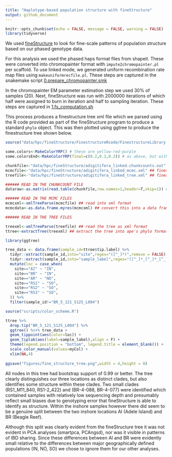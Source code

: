 ```yaml
---
title: "Haplotype-based population structure with fineStructure"
output: github_document
---
```


```r
knitr::opts_chunk$set(echo = FALSE, message = FALSE, warning = FALSE)
library(tidyverse)
```

We used [fineStructure](https://people.maths.bris.ac.uk/~madjl/finestructure/finestructure_info.html) to look for fine-scale patterns of population structure based on our phased genotype data. 

For this analysis we used the phased haps format files from shapeit. These were converted into chromopainter format with `impute2chromopainter.pl` per scaffold. To use linked mode, we generated uniform recombination rate map files using `makeuniformrecfile.pl`.  These steps are captured in the snakemake script [0.prepare_chromopainter.smk](data/hpc/fineStructure/0.prepare_chromopainter.smk)



In the chromopainter EM parameter estimation step we used 30% of samples (20). Next, fineStructure was run with 2000000 iterations of which half were assigned to burn in iteration and half to sampling iteration. These steps are captured in [1.fs_computation.sh](data/hpc/fineStructure/1.fs_computation.sh)

This process produces a finestructure tree xml file which we parsed using the R code provided as part of the fineStructure program to produce a standard `phylo` object.  This was then plotted using ggtree to produce the finestructure tree shown below. 

```r
source("data/hpc/fineStructure/FinestructureRcode/FinestructureLibrary.R")

some.colors<-MakeColorYRP() # these are yellow-red-purple
some.colorsEnd<-MakeColorYRP(final=c(0.2,0.2,0.2)) # as above, but with a dark grey final for capped values

chunkfile<-"data/hpc/fineStructure/adigitifera_linked.chunkcounts.out" ## chromopainter chunkcounts file
mcmcfile<-"data/hpc/fineStructure/adigitifera_linked_mcmc.xml" ## finestructure mcmc file
treefile<-"data/hpc/fineStructure/adigitifera_linked_tree.xml" ## finestructure tree file

###### READ IN THE CHUNKCOUNT FILE
dataraw<-as.matrix(read.table(chunkfile,row.names=1,header=T,skip=1)) # read in the pairwise coincidence 

###### READ IN THE MCMC FILES
mcmcxml<-xmlTreeParse(mcmcfile) ## read into xml format
mcmcdata<-as.data.frame.myres(mcmcxml) ## convert this into a data frame

###### READ IN THE TREE FILES

treexml<-xmlTreeParse(treefile) ## read the tree as xml format
ttree<-extractTree(treexml) ## extract the tree into ape's phylo format
```

```r
library(ggtree)

tree_data <- data.frame(sample_id=ttree$tip.label) %>% 
  tidyr::extract(sample_id,into="site",regex="([^_]*)",remove = FALSE) %>% 
  tidyr::extract(sample_id,into="sample_label",regex="([^_]*_[^_]*_[^_]*)_",remove = FALSE) %>% 
  mutate(loc = case_when(
    site=="AI" ~ "IN",
    site=="BR" ~ "IN",
    site=="AR" ~ "NO",    
    site=="RS1" ~ "SO",
    site=="RS2" ~ "SO",
    site=="RS3" ~ "SO",
  )) %>% 
  filter(sample_id!="BR_5_121_S125_L004")

source("scripts/color_scheme.R")

ttree %>% 
  drop.tip("BR_5_121_S125_L004") %>% 
  ggtree() %<+% tree_data + 
  geom_tippoint(aes(color=loc)) +
  geom_tiplab(aes(label=sample_label),align = F) +
  theme(legend.position = "bottom", legend.title = element_blank()) +
  scale_color_manual(values=myCol) +
  xlim(NA,4)
  
ggsave("figures/fine_structure_tree.png",width = 4,height = 8)
```

All nodes in this tree had bootstrap support of 0.99 or better. The tree clearly distinguishes our three locations as distinct clades, but also identifies some structure within these clades.  Two small clades (RS1_M11_840, RS1-2_422) and (BR-4-088, BR-4-077) were identified which contained samples with relatively low sequencing depth and presumably reflect small biases due to genotyping error that fineStructure is able to identify as structure.  Within the inshore samples however there did seem to be a genuine split between the two inshore locations AI (Adele Island) and BR (Beagle Reef).  

Although this split was clearly evident from the fineStructure tree it was not evident in PCA analyses (smartpca, PCAngsd), nor was it visible in patterns of IBD sharing. Since these differences between AI and BR were evidently small relative to the differences between major geographically defined populations (IN, NO, SO) we chose to ignore them for our other analyses.  
